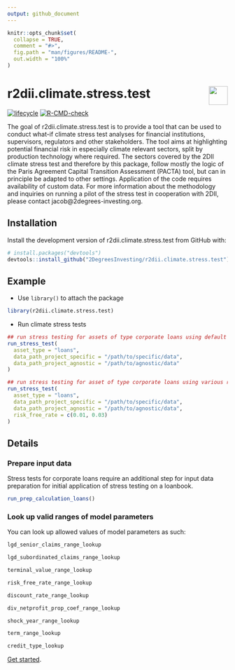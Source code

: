 ```yaml
---
output: github_document 
---
```

<!-- README.md is generated from README.Rmd. Please edit that file -->

```r
knitr::opts_chunk$set(
  collapse = TRUE,
  comment = "#>",
  fig.path = "man/figures/README-",
  out.width = "100%"
)
```

# r2dii.climate.stress.test <a href='https://github.com/2DegreesInvesting/r2dii.climate.stress.test'><img src='https://imgur.com/A5ASZPE.png' align='right' height='43' /></a>

<!-- badges: start -->
[![lifecycle](https://img.shields.io/badge/lifecycle-experimental-orange.svg)](https://www.tidyverse.org/lifecycle/#experimental)
[![R-CMD-check](https://github.com/2DegreesInvesting/r2dii.climate.stress.test/workflows/R-CMD-check/badge.svg)](https://github.com/2DegreesInvesting/r2dii.climate.stress.test/actions)
<!-- badges: end -->

The goal of r2dii.climate.stress.test is to provide a tool that can be used to conduct what-if climate stress test analyses for financial institutions, supervisors, regulators and other stakeholders. The tool aims at highlighting potential financial risk in especially climate relevant sectors, split by production technology where required. The sectors covered by the 2DII climate stress test and therefore by this package, follow mostly the logic of the Paris Agreement Capital Transition Assessment (PACTA) tool, but can in principle be adapted to other settings. Application of the code requires availability of custom data. For more information about the methodology and inquiries on running a pilot of the stress test in cooperation with 2DII, please contact jacob@2degrees-investing.org.

## Installation

Install the development version of r2dii.climate.stress.test from GitHub with:

```r
# install.packages("devtools")
devtools::install_github("2DegreesInvesting/r2dii.climate.stress.test")
```

## Example
* Use `library()` to attach the package
```r
library(r2dii.climate.stress.test)
```

* Run climate stress tests
```r
## run stress testing for assets of type corporate loans using default parameters
run_stress_test(
  asset_type = "loans",
  data_path_project_specific = "/path/to/specific/data",
  data_path_project_agnostic = "/path/to/agnostic/data"
)

## run stress testing for asset of type corporate loans using various risk_free_rates to analyse sensitivities
run_stress_test(
  asset_type = "loans",
  data_path_project_specific = "/path/to/specific/data",
  data_path_project_agnostic = "/path/to/agnostic/data",
  risk_free_rate = c(0.01, 0.03)
)

```

## Details
### Prepare input data
Stress tests for corporate loans require an additional step for input data preparation for initial application of stress testing on a loanbook.
```r
run_prep_calculation_loans()

```

### Look up valid ranges of model parameters
You can look up allowed values of model parameters as such:
```r
lgd_senior_claims_range_lookup

lgd_subordinated_claims_range_lookup

terminal_value_range_lookup

risk_free_rate_range_lookup

discount_rate_range_lookup

div_netprofit_prop_coef_range_lookup

shock_year_range_lookup

term_range_lookup

credit_type_lookup
```

[Get started](https://2degreesinvesting.github.io/r2dii.climate.stress.test/articles/).
